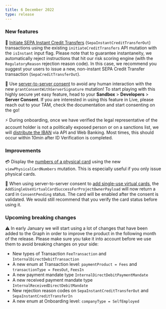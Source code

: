 ```yaml
---
title: 6 December 2022
type: release
---
```


### New features

💸 [Initiate SEPA Instant Credit Transfers](/topics/payments/credit-transfers/sepa) (`SepaInstantCreditTransferOut`) transactions using the existing `initiateCreditTransfers` API mutation with the `isInstant` input flag.
Please note that to guarantee instantaneity, we automatically reject instructions that hit our risk scoring engine (with the `RegulatoryReason` rejection reason code).
In this case, we recommend you suggest your users to issue a new, non-instant SEPA Credit Transfer transaction (`SepaCreditTransferOut`).

🤖 Use [server-to-server consent](/topics/users/consent) to avoid any human interaction with the new `grantConsentWithServerSignature` mutation!
To start playing with this highly secure yet easy feature, head to your **Sandbox** > **Developers** > **Server Consent**.
If you are interested in using this feature in Live, please reach out to your TAM, check the documentation and start consenting on the go!

⚡ During onboarding, once we have verified the legal representative of the account holder is not a politically exposed person or on a sanctions list, we will [distribute the IBAN](/topics/accounts/ibans) via API and Web Banking.
Most times, this should occur within 10min after ID Verification is completed.

### Improvements

💳 Display the [numbers of a physical card](/topics/cards/physical/guide-view-info) using the new `viewPhysicalCardNumbers` mutation.
This is especially useful if you only issue physical cards.

🔐 When using server-to-server consent to [add single-use virtual cards](/topics/cards/virtual/guide-add), the `AddSingleUseVirtualCardSuccessForProjectOwnerPayload` will now return a card in `ConsentPending` status.
The card will be enabled after the consent is validated.
We would still recommend that you verify the card status before using it.

### Upcoming breaking changes

⚠️ In early January we will start using a lot of changes that have been added to the Graph in order to improve the product in the following month of the release. Please make sure you take it into account before we use them to avoid breaking changes on your side:

- New types of Transaction `FeeTransaction` and `InternalDirectDebitTransaction`
- A new enum at Transaction level: `paymentProduct = Fees` and `transactionType = FeesOut`, `FeesIn`
- A new payment mandate type `InternalDirectDebitPaymentMandate`
- A new received payment mandate type `InternalReceivedDirectDebitMandate`
- New rejection reason codes on `SepaInstantCreditTransferOut` and `SepaInstantCreditTransferIn`
- A new enum at Onboarding level: `companyType = SelfEmployed`
